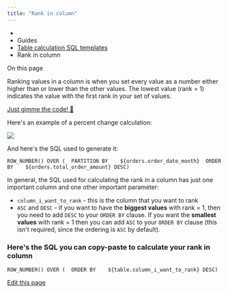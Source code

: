 ```yaml
---
title: "Rank in column"
---
```


* [](/)
* Guides
* [Table calculation SQL templates](/guides/table-calculations/sql-templates)
* Rank in column

On this page

Ranking values in a column is when you set every value as a number either higher than or lower than the other values. The lowest value (rank = 1) indicates the value with the first rank in your set of values.

[Just gimme the code! 👾](#heres-the-sql-you-can-copy-paste-to-calculate-your-rank-in-column)

Here's an example of a percent change calculation:

![](/assets/images/rank-in-column-a1dfa61a36fcf3a7fd1b7906bc7abeb1.jpg)

And here's the SQL used to generate it:

```
ROW_NUMBER() OVER (  PARTITION BY    ${orders.order_date_month}  ORDER BY    ${orders.total_order_amount} DESC)
```

In general, the SQL used for calculating the rank in a column has just one important column and one other important parameter:

* `column_i_want_to_rank` - this is the column that you want to rank
* `ASC` and `DESC` - if you want to have the **biggest values** with rank = 1, then you need to add `DESC` to your `ORDER BY` clause. If you want the **smallest values** with rank = 1 then you can add `ASC` to your `ORDER BY` clause (this isn't required, since the ordering is `ASC` by default).

### Here's the SQL you can copy-paste to calculate your rank in column[​](#heres-the-sql-you-can-copy-paste-to-calculate-your-rank-in-column "Direct link to Here's the SQL you can copy-paste to calculate your rank in column")

```
ROW_NUMBER() OVER (  ORDER BY    ${table.column_i_want_to_rank} DESC)
```

[Edit this page](https://github.com/lightdash/lightdash/edit/main/docs/docs/guides/table-calculations/table-calculation-sql-templates/rank-in-column.mdx)
